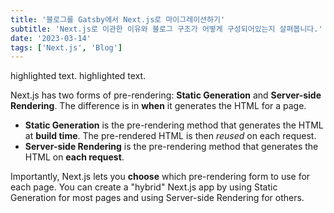 ```yaml
---
title: '블로그를 Gatsby에서 Next.js로 마이그레이션하기'
subtitle: 'Next.js로 이관한 이유와 블로그 구조가 어떻게 구성되어있는지 살펴봅니다.'
date: '2023-03-14'
tags: ['Next.js', 'Blog']
---
```


<Highlight>highlighted text</Highlight>.
<Highlight>highlighted text</Highlight>.

Next.js has two forms of pre-rendering: **Static Generation** and **Server-side Rendering**. The difference is in **when** it generates the HTML for a page.

- **Static Generation** is the pre-rendering method that generates the HTML at **build time**. The pre-rendered HTML is then _reused_ on each request.
- **Server-side Rendering** is the pre-rendering method that generates the HTML on **each request**.

Importantly, Next.js lets you **choose** which pre-rendering form to use for each page. You can create a "hybrid" Next.js app by using Static Generation for most pages and using Server-side Rendering for others.